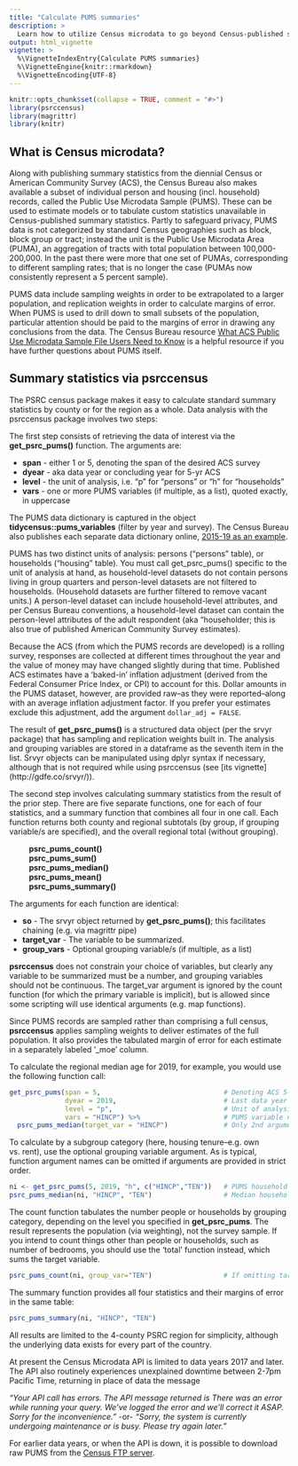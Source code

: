 ```yaml
---
title: "Calculate PUMS summaries"
description: >
  Learn how to utilize Census microdata to go beyond Census-published statistics
output: html_vignette
vignette: >
  %\VignetteIndexEntry{Calculate PUMS summaries}
  %\VignetteEngine{knitr::rmarkdown}
  %\VignetteEncoding{UTF-8}
---
```


```r
knitr::opts_chunk$set(collapse = TRUE, comment = "#>")
library(psrccensus)
library(magrittr)
library(knitr)
```

## What is Census microdata?

Along with publishing summary statistics from the diennial Census or American Community Survey (ACS), the Census Bureau also makes available a subset of individual person and housing (incl. household) records, called the Public Use Microdata Sample (PUMS). These can be used to estimate models or to tabulate custom statistics unavailable in Census-published summary statistics. Partly to safeguard privacy, PUMS data is not categorized by standard Census geographies such as block, block group or tract; instead the unit is the Public Use Microdata Area (PUMA), an aggregation of tracts with total population between 100,000-200,000. In the past there were more that one set of PUMAs, corresponding to different sampling rates; that is no longer the case (PUMAs now consistently represent a 5 percent sample).

PUMS data include sampling weights in order to be extrapolated to a larger population, and replication weights in order to calculate margins of error. When PUMS is used to drill down to small subsets of the population, particular attention should be paid to the margins of error in drawing any conclusions from the data. The Census Bureau resource [What ACS Public Use Microdata Sample File Users Need to Know]( https://www.census.gov/programs-surveys/acs/guidance/handbooks/pums.html) is a helpful resource if you have further questions about PUMS itself.

## Summary statistics via psrccensus

The PSRC census package makes it easy to calculate standard summary statistics by county or for the region as a whole. Data analysis with the psrccensus package involves two steps:

The first step consists of retrieving the data of interest via the **get_psrc_pums()** function. The arguments are:

  * **span**  - either 1 or 5, denoting the span of the desired ACS survey
  * **dyear** - aka data year or concluding year for 5-yr ACS
  * **level** - the unit of analysis, i.e. "p" for "persons" or "h" for "households"
  * **vars**  - one or more PUMS variables (if multiple, as a list), quoted exactly, in uppercase
  
The PUMS data dictionary is captured in the object **tidycensus::pums_variables** (filter by year and survey). The Census Bureau also publishes each separate data dictionary online, [2015-19 as an example](https://www2.census.gov/programs-surveys/acs/tech_docs/pums/data_dict/PUMS_Data_Dictionary_2015-2019.pdf).

PUMS has two distinct units of analysis: persons ("persons" table), or households ("housing" table). You must call get_psrc_pums() specific to the unit of analysis at hand, as household-level datasets do not contain persons living in group quarters and person-level datasets are not filtered to households. (Household datasets are further filtered to remove vacant units.) A person-level dataset can include household-level attributes, and per Census Bureau conventions, a household-level dataset can contain the person-level attributes of the adult respondent (aka "householder; this is also true of published American Community Survey estimates). 

Because the ACS (from which the PUMS records are developed) is a rolling survey, responses are collected at different times throughout the year and the value of money may have changed slightly during that time. Published ACS estimates have a 'baked-in' inflation adjustment (derived from the Federal Consumer Price Index, or CPI) to account for this. Dollar amounts in the PUMS dataset, however, are provided raw--as they were reported--along with an average inflation adjustment factor. If you prefer your estimates exclude this adjustment, add the argument `dollar_adj = FALSE`.

The result of **get_psrc_pums()** is a structured data object (per the srvyr package) that has sampling and replication weights built in. The analysis and grouping variables are stored in a dataframe as the seventh item in the list. Srvyr objects can be manipulated using dplyr syntax if necessary, although that is not required while using psrccensus (see [its vignette] (http://gdfe.co/srvyr/)).

The second step involves calculating summary statistics from the result of the prior step. There are five separate functions, one for each of four statistics, and a summary function that combines all four in one call. Each function returns both county and regional subtotals (by group, if grouping variable/s are specified), and the overall regional total (without grouping).

|          **psrc_pums_count()**    
|          **psrc_pums_sum()**  
|          **psrc_pums_median()**    
|          **psrc_pums_mean()**
|          **psrc_pums_summary()**

The arguments for each function are identical:

  * **so**          - The srvyr object returned by **get_psrc_pums()**; this facilitates chaining (e.g. via magrittr pipe)
  * **target_var**  - The variable to be summarized.
  * **group_vars**  - Optional grouping variable/s (if multiple, as a list)

**psrccensus** does not constrain your choice of variables, but clearly any variable to be summarized must be a number, and grouping variables should not be continuous. The target_var argument is ignored by the count function (for which the primary variable is implicit), but is allowed since some scripting will use identical arguments (e.g. map functions).

Since PUMS records are sampled rather than comprising a full census, **psrccensus** applies sampling weights to deliver estimates of the full population. It also provides the tabulated margin of error for each estimate in a separately labeled '_moe' column. 

To calculate the regional median age for 2019, for example, you would use the following function call:
```r
get_psrc_pums(span = 5,                               # Denoting ACS 5-year estimates; 1-year also available
              dyear = 2019,                           # Last data year of span
              level = "p",                            # Unit of analysis == person; "h" used for household
              vars = "HINCP") %>%                     # PUMS variable name for household income
  psrc_pums_median(target_var = "HINCP")              # Only 2nd argument is necessary (chaining)
```

To calculate by a subgroup category (here, housing tenure--e.g. own vs. rent), use the optional grouping variable argument. As is typical, function argument names can be omitted if arguments are provided in strict order.
```r
ni <- get_psrc_pums(5, 2019, "h", c("HINCP","TEN"))   # PUMS household income & housing tenure variables
psrc_pums_median(ni, "HINCP", "TEN")                  # Median household income grouped by tenure
```

The count function tabulates the number people or households by grouping category, depending on the level you specified in **get_psrc_pums**. The result represents the population (via weighting), not the survey sample. If you intend to count things other than people or households, such as number of bedrooms, you should use the 'total' function instead, which sums the target variable.
```r
psrc_pums_count(ni, group_var="TEN")                  # If omitting target_var argument, group_var must be labeled
```

The summary function provides all four statistics and their margins of error in the same table:
```r
psrc_pums_summary(ni, "HINCP", "TEN")
```

All results are limited to the 4-county PSRC region for simplicity, although the underlying data exists for every part of the country. 

At present the Census Microdata API is limited to data years 2017 and later. The API also routinely experiences unexplained downtime between 2-7pm Pacific Time, returning in place of data the message  

  *"Your API call has errors. The API message returned is There was an error while running your query. We've logged the error and we'll correct it ASAP. Sorry for the inconvenience."* 
-or- 
  *"Sorry, the system is currently undergoing maintenance or is busy.  Please try again later."*  
  
For earlier data years, or when the API is down, it is possible to download raw PUMS from the [Census FTP server](https://www2.census.gov/programs-surveys/acs/data/pums/). 
